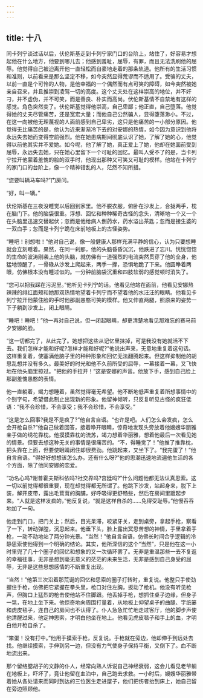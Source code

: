 ```yaml
---
---
---
```

title: 十八
---




同卡列宁谈过话以后，伏伦斯基走到卡列宁家门口的台阶上，站住了，好容易才想起他在什么地方，他要到哪儿去；他感到羞耻，屈辱，有罪，而且无法洗刷他的屈辱。他觉得自己被迫离开他一直轻松而自豪地走着的那条轨道。他所有的生活习惯和准则，以前看来是那么坚定不移，如今突然显得荒谬而不适用了。受骗的丈夫，以前一直是个可怜的人物，是他幸福的一个偶然而有点可笑的障碍，如今突然被她亲自召来，并且推崇到凌驾一切的高度。这个丈夫处在这样崇高的地位，并不奸刁，并不虚伪，并不可笑，而是善良、朴实而高尚。伏伦斯基情不自禁地有这样的感觉。角色突然变了。伏伦斯基觉得他崇高，自己卑鄙；他正直，自己堕落。他觉得她的丈夫尽管痛苦，还是宽宏大量；而他自己公然骗人，显得堕落渺小。不过，在这一向被他无理蔑视的人面前感到自己卑劣，这只是他痛苦的一小部分原因。他觉得无比痛苦的是，他认为近来渐渐冷下去的对安娜的热情，如今因为意识到他将永远失去她而变得空前强烈。他在她患病期间彻底认识了她，了解了她的心，他觉得以前他其实并不爱她。如今呢，他了解了她，真正爱上了她，他却在她面前受到屈辱，永远失去她，只在她心里留下一个可耻的回忆。最叫人受不了的是，当卡列宁拉开他蒙着羞愧的脸的双手时，他现出那种又可笑又可耻的模样。他站在卡列宁的家门口的台阶上，像一个精神错乱的人，茫然不知所措。

“您要叫辆马车吗?”门房问。

“好，叫一辆。”

伏伦斯基在三夜没睡觉以后回到家里。他不脱衣服，俯卧在沙发上，合拢两手，枕在脑门下。他的脑袋很重。浮想、回忆和种种稀奇古怪的念头，清晰地一个又一个在头脑里迅速交替起伏；忽而是他给病人倒药水，药水溢出茶匙；忽而是接生婆的一双白手；忽而是卡列宁跪在床前地板上的古怪姿势。

“睡吧！别想啦！”他对自己说，像一般健康人那样充满平静的信心，认为只要想睡就会立刻睡着。果然，在同一刹那，他的头脑昏昏沉沉，他跌进了忘川。恍恍惚惚的生命的波涛刚袭上他的头脑，就仿佛有一道强烈的电流突然贯穿了他的全身，他猛地惊醒了，一骨碌从沙发上爬起来，两手一撑，恐惧地跪了下来。他圆睁着两眼，仿佛根本没有睡过似的。一分钟前脑袋沉重和四肢软弱的感觉顿时消失了。

“您可以把我踩在污泥里。”他听见卡列宁的话。他看见他站在面前，他看见安娜热辣辣的绯红面颊和她那双热情地望着卡列宁而不望着他的水汪汪的眼睛。他看见卡列宁拉开他蒙住脸的手时他那副愚憨可笑的模样。他又伸直两腿，照原来的姿势一下子躺到沙发上，闭上眼睛。

“睡吧！睡吧！”他一再对自己说，但一闭起眼睛，却更清楚地看见那难忘的赛马前夕安娜的脸。

“这一切都完了，从此完了。她想把这些从记忆里抹掉，可是我没有她就活不下去。我们怎样才能和好呢?怎样才能和好呢?”他说出声来，无意地重复着这句话。这样重复着，使塞满他脑子里的种种形象和回忆无法翻腾起来。但这样抑制他的胡思乱想并没有多久。最美好的时光和他不久前所受的屈辱，一幕接着一幕，又飞快地在他头脑里掠过。“把他的手拉开！”这是安娜的声音。他放下手，感到自己脸上那副羞愧愚憨的表情。

他一直躺着，竭力想睡着，虽然觉得毫无希望。他不断地低声重复着所想事情中的个别字句，希望借此制止出现新的形象。他留神倾听，只反复听见古怪的疯狂低语：“我不会珍惜，不会享受；我不会珍惜，不会享受。”

“这是怎么回事?我是不是疯了?”他自言自语。“也许是吧。人们怎么会发疯，怎么会开枪自杀?”他自己做着回答，接着睁开眼睛，惊奇地发现头旁放着他嫂嫂华丽雅亲手做的绣花靠枕。他摸摸靠枕的流苏，竭力想着华丽雅，想着他最后一次看见她的情景。但要去想这种无关的事情是很痛苦的。“不，得睡觉了！”他推了推靠枕，把头靠在上面，但要使眼睛闭住却很费劲。他跳起来，又坐下了。“我完蛋了！”他自言自语。“得好好想想该怎么办。还有什么呀?”他的思潮迅速地流遍他生活的各个方面，除了他同安娜的恋爱。

“功名心吗?谢普霍夫斯科依吗?社交界吗?宫廷吗?”什么问题他都无法认真思索。这一切以前觉得都很重要，现在却觉得都无所谓了。他跳下沙发，站起身来，脱下上装，解开皮带，露出毛茸茸的胸脯，好呼吸得更舒畅些，然后在房间里踱起步来。“人就是这样发疯的，”他反复说，“就是这样自杀的……免得受耻辱。”他慢吞吞地加了一句。

他走到门口，把门关上；然后，目光呆滞，咬紧牙关，走到桌旁，拿起手枪，察看了一下，转动弹膛，沉思起来。他垂下头，脸上露出冥思苦想的神情，手里拿着手枪，一动不动地站了两分钟光景。“当然！”他自言自语，仿佛长时间合乎逻辑的冷静思索使他得到一个明确的结论。其实，他所深信的这个“当然”，只是他在这一小时里兜了几十个圈子的回忆和想象的又一次循环罢了。无非是重温那些一去不复返的幸福往事，无非是想到毫无意义的茫茫的未来生活，无非是感到自己身受的屈辱，无非是这些思想感情的不断重复出现。

“当然！”他第三次沿着那荒诞的回忆和思索的圈子打转时，重复说。他整只手使劲握住手枪，仿佛把它紧握在拳头里，枪口对住左胸，扳动了枪机。他没有听见枪声，但胸口上猛烈的枪击使他站不住脚跟。他丢掉手枪，想抓住桌子边缘，但身子一晃，在地上坐下来。他惊奇地向周围打量着，从地板上仰望桌子的曲腿、字纸篓和虎皮毯子，连自己的房间也不认得了。仆人急急忙忙地走过客厅，他的脚步声使他清醒过来，他定神思索，才明白他坐在地上。他看见虎皮毯子和手上的血，才明白他开枪自杀了。

“笨蛋！没有打中。”他用手摸索手枪，反复说。手枪就在旁边，他却伸手到远处去找。他继续摸索，手伸到另一边，但没有力气使身子保持平衡，又倒下了。血不断地流出来。

那个留络腮胡子的文静的仆人，经常向熟人诉说自己神经衰弱，这会儿看见老爷躺在地板上，吓坏了，竟让他留在血泊中，自己跑去求救。一小时后，嫂嫂华丽雅带着她从各处请来而同时到达的三位医生走进屋子，他们把伤者抬到床上，她自己留在旁边照顾他。